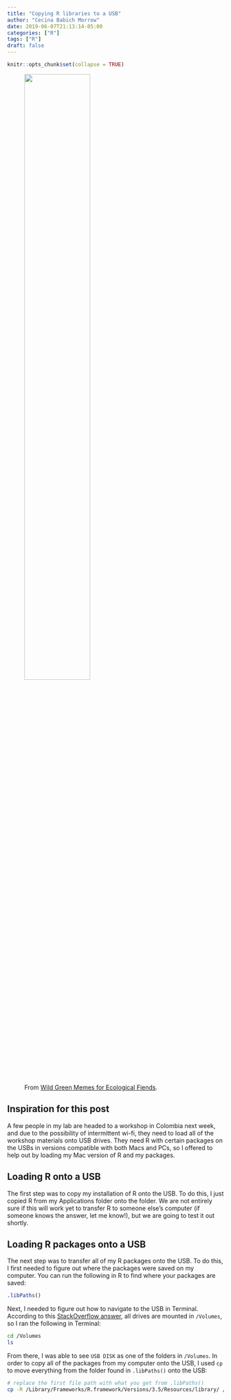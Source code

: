 ```yaml
---
title: "Copying R libraries to a USB"
author: "Cecina Babich Morrow"
date: 2019-06-07T21:13:14-05:00
categories: ["R"]
tags: ["R"]
draft: false
---
```


```r
knitr::opts_chunk$set(collapse = TRUE)
```

<figure>
  <img class="special-img-class" style="width:60%" src="/img/usb_meme.jpg" />
  <figcaption>From [Wild Green Memes for Ecological Fiends](https://www.facebook.com/groups/WildGreenMemesForEcologicalFiends/).</figcaption>
</figure>

## Inspiration for this post

A few people in my lab are headed to a workshop in Colombia next week, and due to the possibility of intermittent wi-fi, they need to load all of the workshop materials onto USB drives. They need R with certain packages on the USBs in versions compatible with both Macs and PCs, so I offered to help out by loading my Mac version of R and my packages.

## Loading R onto a USB

The first step was to copy my installation of R onto the USB. To do this, I just copied R from my Applications folder onto the folder. We are not entirely sure if this will work yet to transfer R to someone else's computer (if someone knows the answer, let me know!), but we are going to test it out shortly.

## Loading R packages onto a USB

The next step was to transfer all of my R packages onto the USB. To do this, I first needed to figure out where the packages were saved on my computer. You can run the following in R to find where your packages are saved:

```r
.libPaths()
```

Next, I needed to figure out how to navigate to the USB in Terminal. According to this [StackOverflow answer](https://apple.stackexchange.com/questions/60231/using-terminal-how-can-i-find-which-directory-is-my-usb-drive-mounted-in), all drives are mounted in `/Volumes`, so I ran the following in Terminal:

```bash
cd /Volumes
ls
```

From there, I was able to see `USB DISK` as one of the folders in `/Volumes`. In order to copy all of the packages from my computer onto the USB, I used `cp` to move everything from the folder found in `.libPaths()` onto the USB:

```bash
# replace the first file path with what you get from .libPaths()
cp -R /Library/Frameworks/R.framework/Versions/3.5/Resources/library/ /Volumes/USB\ DISK/R_packages/
```

